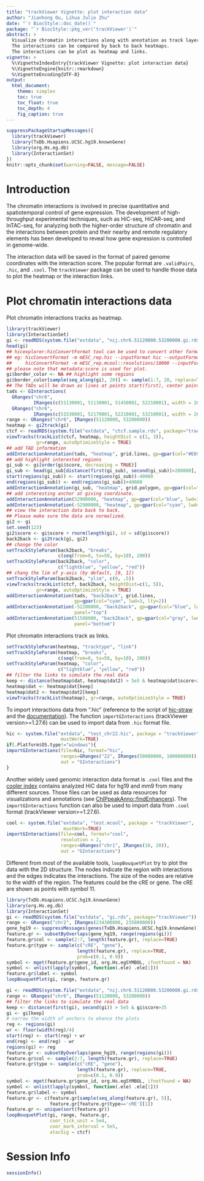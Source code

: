 ```yaml
---
title: "trackViewer Vignette: plot interaction data"
author: "Jianhong Ou, Lihua Julie Zhu"
date: "`r BiocStyle::doc_date()`"
package: "`r BiocStyle::pkg_ver('trackViewer')`"
abstract: >
  Visualize chromatin interactions along with annotation as track layers.
  The interactions can be compared by back to back heatmaps. 
  The interactions can be plot as heatmap and links.
vignette: >
  %\VignetteIndexEntry{trackViewer Vignette: plot interaction data}
  %\VignetteEngine{knitr::rmarkdown}
  %\VignetteEncoding{UTF-8}
output:
  html_document:
    theme: simplex
    toc: true
    toc_float: true
    toc_depth: 4
    fig_caption: true
---
```


```r
suppressPackageStartupMessages({
  library(trackViewer)
  library(TxDb.Hsapiens.UCSC.hg19.knownGene)
  library(org.Hs.eg.db)
  library(InteractionSet)
})
knitr::opts_chunk$set(warning=FALSE, message=FALSE)
```

# Introduction

The chromatin interactions is involved in precise quantitative and spatiotemporal
control of gene expression. The development of high-throughput experimental 
techniques, such as HiC-seq, HiCAR-seq, and InTAC-seq, for analyzing both the 
higher-order structure of chromatin and the interactions between protein and
their nearby and remote regulatory elements has been developed to reveal how
gene expression is controlled in genome-wide.

The interaction data will be saved in the format of paired genome coordinates
with the interaction score. The popular format are `.validPairs`, `.hic`, and
`.cool`. The `trackViewer` package can be used to handle those data to plot
the heatmap or the interaction links.

# Plot chromatin interactions data

Plot chromatin interactions tracks as heatmap.

```r
library(trackViewer)
library(InteractionSet)
gi <- readRDS(system.file("extdata", "nij.chr6.51120000.53200000.gi.rds", package="trackViewer"))
head(gi)
## hicexplorer:hicConvertFormat tool can be used to convert other formats into GInteractions
## eg: hicConvertFormat -m mESC_rep.hic --inputFormat hic --outputFormat cool -o mESC_rep.mcool
##     hicConvertFormat -m mESC_rep.mcool::resolutions/10000 --inputFormat cool --outputFormat ginteractions -o mESC_rep.ginteractions --resolutions 10000
## please note that metadata:score is used for plot.
gi$border_color <- NA ## highlight some regions
gi$border_color[sample(seq_along(gi), 20)] <- sample(1:7, 20, replace=TRUE)
## The TADs will be drawn as lines at points start(first), center point, end(second).
tads <- GInteractions(
  GRanges("chr6", 
          IRanges(c(51130001, 51130001, 51450001, 52210001), width = 20000)),
  GRanges("chr6", 
          IRanges(c(51530001, 52170001, 52210001, 53210001), width = 20000)))
range <- GRanges("chr6", IRanges(51120000, 53200000))
heatmap <- gi2track(gi)
ctcf <- readRDS(system.file("extdata", "ctcf.sample.rds", package="trackViewer"))
viewTracks(trackList(ctcf, heatmap, heightDist = c(1, 3)), 
           gr=range, autoOptimizeStyle = TRUE)
## add TAD information
addInteractionAnnotation(tads, "heatmap", grid.lines, gp=gpar(col="#E69F00", lwd=3, lty=3))
## add highlight interested regions
gi_sub <- gi[order(gi$score, decreasing = TRUE)]
gi_sub <- head(gi_sub[distance(first(gi_sub), second(gi_sub))>200000], n=5)
start(regions(gi_sub)) <- start(regions(gi_sub))-40000
end(regions(gi_sub)) <- end(regions(gi_sub))+40000
addInteractionAnnotation(gi_sub, "heatmap", grid.polygon, gp=gpar(col="red", lwd=2, lty=2, fill=NA))
## add interesting anchor at giving coordinate.
addInteractionAnnotation(52900000, "heatmap", gp=gpar(col="blue", lwd=3))
addInteractionAnnotation(-52900000, "heatmap", gp=gpar(col="cyan", lwd=3, lty=4))
## view the interaction data back to back.
## Please make sure the data are normalized.
gi2 <- gi
set.seed(123)
gi2$score <- gi$score + rnorm(length(gi), sd = sd(gi$score))
back2back <- gi2track(gi, gi2)
## change the color
setTrackStyleParam(back2back, "breaks", 
                   c(seq(from=0, to=50, by=10), 200))
setTrackStyleParam(back2back, "color",
                   c("lightblue", "yellow", "red"))
## chang the lim of y-axis (by default, [0, 1])
setTrackStyleParam(back2back, "ylim", c(0, .5))
viewTracks(trackList(ctcf, back2back, heightDist=c(1, 5)),
           gr=range, autoOptimizeStyle = TRUE)
addInteractionAnnotation(tads, "back2back", grid.lines,
                         gp=gpar(col="cyan", lwd=3, lty=2))
addInteractionAnnotation(-52208000, "back2back", gp=gpar(col="blue", lwd=3),
                         panel="top")
addInteractionAnnotation(51508000, "back2back", gp=gpar(col="gray", lwd=3, lty=2),
                         panel="bottom")
```

Plot chromatin interactions track as links.

```r
setTrackStyleParam(heatmap, "tracktype", "link")
setTrackStyleParam(heatmap, "breaks", 
                   c(seq(from=0, to=50, by=10), 200))
setTrackStyleParam(heatmap, "color",
                   c("lightblue", "yellow", "red"))
## filter the links to simulate the real data
keep <- distance(heatmap$dat, heatmap$dat2) > 5e5 & heatmap$dat$score>20
heatmap$dat <- heatmap$dat[keep]
heatmap$dat2 <- heatmap$dat2[keep]
viewTracks(trackList(heatmap), gr=range, autoOptimizeStyle = TRUE)
```


To import interactions data from ".hic" (reference to 
the script of [hic-straw](https://github.com/aidenlab/straw) and the
[documentation](https://www.cell.com/cms/10.1016/j.cels.2016.07.002/attachment/ce39448c-9a11-4b4e-a03f-45882b7b1d9d/mmc2.xlsx)). 
The function `importGInteractions` (trackViewer version>=1.27.6) can be used to
import data from `.hic` format file.

```r
hic <- system.file("extdata", "test_chr22.hic", package = "trackViewer",
                    mustWork=TRUE)
if(.Platform$OS.type!="windows"){
importGInteractions(file=hic, format="hic",
                    ranges=GRanges("22", IRanges(50000000, 100000000)),
                    out = "GInteractions")
}
```

Another widely used genomic interaction data format is `.cool` files and the
[cooler index](ftp://cooler.csail.mit.edu/coolers) contains analyzed HiC data
for hg19 and mm9 from many different sources. Those files can be used as data
resources for visualizations and annotations 
(see [ChIPpeakAnno::findEnhancers](https://rdrr.io/bioc/ChIPpeakAnno/man/findEnhancers.html)).
The `importGInteractions` function can also be used to import data from `.cool` format (trackViewer version>=1.27.6).
```r
cool <- system.file("extdata", "test.mcool", package = "trackViewer",
                     mustWork=TRUE)
importGInteractions(file=cool, format="cool",
                    resolution = 2,
                    ranges=GRanges("chr1", IRanges(10, 28)),
                    out = "GInteractions")
```


Different from most of the available tools, `loopBouquetPlot` try to plot the data with the 2D structure. The nodes indicate the region with interactions and
the edges indicates the interactions. The size of the nodes are relative to the width of the region.
The features could be the cRE or gene. The cRE are shown as
points with symbol 11.

```r
library(TxDb.Hsapiens.UCSC.hg19.knownGene)
library(org.Hs.eg.db)
library(InteractionSet)
gi <- readRDS(system.file("extdata", "gi.rds", package="trackViewer"))
range <- GRanges("chr2", IRanges(234300000, 235000000))
gene_hg19 <- suppressMessages(genes(TxDb.Hsapiens.UCSC.hg19.knownGene))
feature.gr <- subsetByOverlaps(gene_hg19, range(regions(gi)))
feature.gr$col <- sample(2:7, length(feature.gr), replace=TRUE)
feature.gr$type <- sample(c("cRE", "gene"), 
                          length(feature.gr), replace=TRUE, 
                          prob=c(0.1, 0.9))
symbol <- mget(feature.gr$gene_id, org.Hs.egSYMBOL, ifnotfound = NA)
symbol <- unlist(lapply(symbol, function(.ele) .ele[1]))
feature.gr$label <- symbol
loopBouquetPlot(gi, range, feature.gr)
```

```r
gi <- readRDS(system.file("extdata", "nij.chr6.51120000.53200000.gi.rds", package="trackViewer"))
range <- GRanges("chr6", IRanges(51120000, 53200000))
## filter the links to simulate the real data
keep <- distance(first(gi), second(gi)) > 5e5 & gi$score>35
gi <- gi[keep]
# narrow the width of anchors to ehance the plots
reg <- regions(gi)
wr <- floor(width(reg)/4)
start(reg) <- start(reg) + wr
end(reg) <- end(reg) - wr
regions(gi) <- reg
feature.gr <- subsetByOverlaps(gene_hg19, range(regions(gi)))
feature.gr$col <- sample(2:7, length(feature.gr), replace=TRUE)
feature.gr$type <- sample(c("cRE", "gene"), 
                          length(feature.gr), replace=TRUE, 
                          prob=c(0.1, 0.9))
symbol <- mget(feature.gr$gene_id, org.Hs.egSYMBOL, ifnotfound = NA)
symbol <- unlist(lapply(symbol, function(.ele) .ele[1]))
feature.gr$label <- symbol
feature.gr <- c(feature.gr[sample(seq_along(feature.gr), 5)],
                feature.gr[feature.gr$type=='cRE'][1])
feature.gr <- unique(sort(feature.gr))
loopBouquetPlot(gi, range, feature.gr,
                coor_tick_unit = 5e4,
                coor_mark_interval = 5e5,
                atacSig = ctcf)
```

# Session Info
```r
sessionInfo()
```

